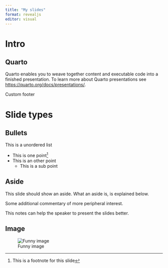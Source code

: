 ```yaml
---
title: "My slides"
format: revealjs
editor: visual
---
```


# Intro

## Quarto

Quarto enables you to weave together content and executable code into a finished presentation. To learn more about Quarto presentations see <https://quarto.org/docs/presentations/>.

::: footer
Custom footer
:::

# Slide types

## Bullets

This is a unordered list

::: incremental
-   This is one point[^1]
-   This is an other point
    -   This is a sub point
:::

[^1]: This is a footnote for this slide

## Aside

This slide should show an aside. What an aside is, is explained below.

::: aside
Some additional commentary of more peripheral interest.
:::

::: notes
This notes can help the speaker to present the slides better.
:::

## Image

![Funny image](https://tse2.mm.bing.net/th?id=OIP.K4ymE2TKyh6N14Q36djFuwHaHY&pid=Api){fig-alt="This image shows a small cat that has here crawls out. On the picture it is written as a quote \"Holy crap! I'm Wolverine!\"" fig-align="left"}

